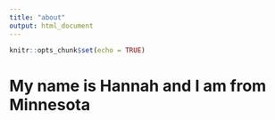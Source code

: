```yaml
---
title: "about"
output: html_document
---
```


```r
knitr::opts_chunk$set(echo = TRUE)
```

# My name is Hannah and I am from Minnesota
